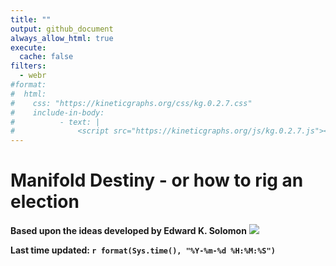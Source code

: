 ```yaml
---
title: ""
output: github_document
always_allow_html: true
execute: 
  cache: false
filters:
  - webr
#format: 
#  html:
#    css: "https://kineticgraphs.org/css/kg.0.2.7.css"
#    include-in-body:
#          - text: |
#              <script src="https://kineticgraphs.org/js/kg.0.2.7.js"></script>
---
```




# Manifold Destiny - or how to rig an election
**Based upon the ideas developed by Edward K. Solomon**
![](pngs/md.png)


**Last time updated: `r format(Sys.time(), "%Y-%m-%d %H:%M:%S")`**


